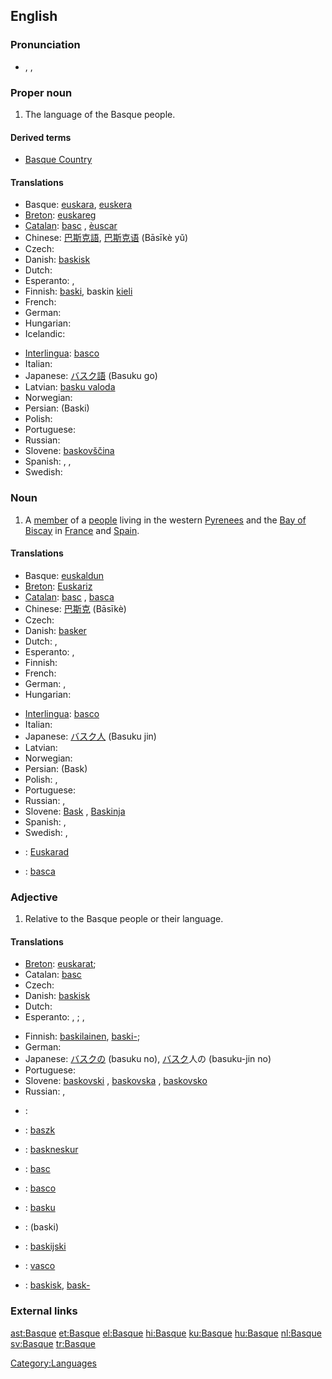 {{interwiktionary|code=eu}}
{{wikipedia}}
{{see|basque}}
==English==

===Pronunciation===
* {{a|US}} {{AHD|/bask/}}, {{IPA|/bæsk/}}, {{SAMPA|/b{sk/}}
{{rfp|UK}}

===Proper noun===
{{en-proper noun}}

# The language of the Basque people.

====Derived terms====
*[[Basque Country]]

====Translations====
{{trans-top|language}}
*Basque: [[euskara]], [[euskera]]
*[[Breton]]: [[euskareg]] {{m}}
*[[Catalan]]: [[basc]] {{m}}, [[èuscar]] {{m}}
*Chinese: [[巴斯克語]], [[巴斯克语]] (Bāsīkè yǔ)
* Czech: {{t|cs|baskičtina|f}}
*Danish: [[baskisk]]
*Dutch: {{t+|nl|Baskisch|n}}
*Esperanto: {{t|eo|eŭska lingvo|xs=Esperanto}} {{italbrac|preferred}}, {{t|eo|vaska lingvo|xs=Esperanto}}
*Finnish: [[baski]], baskin [[kieli]]
*French: {{t+|fr|basque|m}}
*German: {{t+|de|Baskisch|n}}
* Hungarian: {{t|hu|baszk}}
* Icelandic: {{t|is|Baskneska}}
{{trans-mid}}
*[[Interlingua]]: [[basco]]
*Italian: {{t|it|basco|m}}
*Japanese: [[バスク語]] (Basuku go)
*Latvian: [[basku valoda]] {{f}}
* Norwegian: {{t|no|baskisk}}
*Persian: {{FAchar|[[باسکی]]}} (Baski)
* Polish: {{t|pl|baskijski|m}}
*Portuguese: {{tø|basco|m}}
* Russian: {{t|ru|баскский язык|m|tr=báskskij jazýk|sc=Cyrl}}
*Slovene: [[baskovščina]] {{f}}
*Spanish: {{t+|es|vasco|m}}, <!-- Does the language name really also have a feminine form?! {{t-|es|vasca|f}},--> {{t+|es|vascuence|m}}, {{t+|es|euskera|m}}
*Swedish: {{t|sv|baskiska|c}}
{{trans-bottom}}

===Noun===
{{en-noun}}

# A [[member]] of a [[people]] living in the western [[Pyrenees]] and the [[Bay of Biscay]] in [[France]] and [[Spain]].

====Translations====
{{trans-top|member of a people}}
*Basque: [[euskaldun]]
*[[Breton]]: [[Euskariz]] {{p}}
*[[Catalan]]: [[basc]] {{m}}, [[basca]] {{f}}
*Chinese: [[巴斯克]] (Bāsīkè)
* Czech: {{t-|cs|Bask|m}}
*Danish: [[basker]] {{c}}
*Dutch: {{t+|nl|Bask|m}}, {{t|nl|Baskische|f}}
*Esperanto: {{t-|eo|eŭsko|xs=Esperanto}} {{italbrac|preferred}}, {{t-|eo|vasko|xs=Esperanto}}
* Finnish: {{t+|fi|baski}}
*French: {{t-|fr|Basque|m|f}}
*German: {{t-|de|Baske|m}}, {{t|de|Baskin|f}}
* Hungarian: {{t|hu|baszk}}
{{trans-mid}}
*[[Interlingua]]: [[basco]]
*Italian: {{t|it|basco|m}}
*Japanese: [[バスク人]] (Basuku jin)
* Latvian: {{t-|lv|basks|m|xs=Latvian}}
* Norwegian: {{t|no|basker}}
*Persian: {{FAchar|[[باسک]]}} (Bask)
*Polish: {{t+|pl|Bask|m}}, {{t|pl|Baskijka|f}}
*Portuguese: {{t|pt|basco|m}}
*Russian: {{t|ru|баск|m|tr=bask|sc=Cyrl}}, {{t|ru|басконка|f|tr=baskónka|sc=Cyrl}}
*Slovene: [[Bask]] {{m}}, [[Baskinja]] {{f}}
*Spanish: {{t+|es|vasco|m}}, {{t-|es|vasca|f}}
* Swedish: {{t-|sv|bask|m}}, {{t|sv|baskiska|f}}
{{trans-bottom}}

{{checktrans-top}}
*{{ttbc|Breton}}: [[Euskarad]] {{m}}
*{{ttbc|Romanian}}: [[basca]]
{{trans-bottom}}

===Adjective===
{{en-adj|-}}

# Relative to the Basque people or their language.

====Translations====
{{trans-top|relative to the Basque people or their language}}
*[[Breton]]: {{sense|people}} [[euskarat]]; {{sense|language}} {{t|br|euskarek|xs=Breton}}
*Catalan: [[basc]]
* Czech: {{t+|cs|baskický}}
*Danish: [[baskisk]]
*Dutch: {{t+|nl|Baskisch}}
*Esperanto: {{sense|people}} {{t-|eo|eŭska|xs=Esperanto}} {{italbrac|preferred}}, {{t-|eo|vaska|xs=Esperanto}}; {{sense|language}} {{t-|eo|eŭsklingva|xs=Esperanto}} {{italbrac|preferred}}, {{t-|eo|vasklingva|xs=Esperanto}}
{{trans-mid}}
*Finnish: {{sense|people}} [[baskilainen]], [[baski|baski-]]; {{sense|language}} {{t|fi|baskinkielinen}}
* German: {{t+|de|baskisch}}
*Japanese: [[バスク]]の (basuku no), [[バスク]]人の (basuku-jin no)
* Portuguese: {{t|pt|basco}}
*Slovene: [[baskovski]] {{m}}, [[baskovska]] {{f}}, [[baskovsko]] {{n}}
* Russian: {{t|ru|баскский|tr=báskskij|sc=Cyrl}}, {{t|ru|басконский|tr=baskónskij|sc=Cyrl}}
{{trans-bottom}}

{{checktrans-top}}

*{{ttbc|French}}: {{t+|fr|basque}}

*{{ttbc|Hungarian}}: [[baszk]]
{{trans-mid}}
*{{ttbc|Icelandic}}: [[baskneskur]]
*{{ttbc|Interlingua}}: [[basc]]
*{{ttbc|Italian}}: [[basco]]
*{{ttbc|Latvian}}: [[basku]]
*{{ttbc|Persian}}: {{FAchar|[[باسکی]]}} (baski)
*{{ttbc|Polish}}: [[baskijski]]
*{{ttbc|Spanish}}: [[vasco]]
*{{ttbc|Swedish}}: [[baskisk]], [[bask-]]
{{trans-bottom}}

===External links===
{{ethnologue|code=eus}}
{{ethnologue|lang=Navarro-Labourdin Basque|code=bqe}}
{{ethnologue|lang=Souletin Basque|code=bsz}}

[[Category:Languages]]

[[ast:Basque]]
[[et:Basque]]
[[el:Basque]]
[[hi:Basque]]
[[ku:Basque]]
[[hu:Basque]]
[[nl:Basque]]
[[sv:Basque]]
[[tr:Basque]]